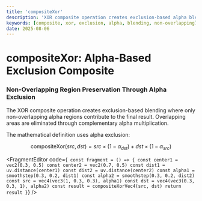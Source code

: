 ```yaml
---
title: 'compositeXor'
description: 'XOR composite operation creates exclusion-based alpha blending where overlapping regions are eliminated and non-overlapping regions preserve original colors'
keywords: [composite, xor, exclusion, alpha, blending, non-overlapping]
date: 2025-08-06
---
```



# compositeXor: Alpha-Based Exclusion Composite

### Non-Overlapping Region Preservation Through Alpha Exclusion

The XOR composite operation creates exclusion-based blending where only non-overlapping alpha regions contribute to the final result. Overlapping areas are eliminated through complementary alpha multiplication.

The mathematical definition uses alpha exclusion:

$$
\text{compositeXor}(src, dst) = src \times (1 - \alpha_{dst}) + dst \times (1 - \alpha_{src})
$$

<FragmentEditor
        code={`
const fragment = () => {
        const center1 = vec2(0.3, 0.5)
        const center2 = vec2(0.7, 0.5)
        const dist1 = uv.distance(center1)
        const dist2 = uv.distance(center2)
        const alpha1 = smoothstep(0.3, 0.2, dist1)
        const alpha2 = smoothstep(0.3, 0.2, dist2)
        const src = vec4(vec3(1, 0.3, 0.3), alpha1)
        const dst = vec4(vec3(0.3, 0.3, 1), alpha2)
        const result = compositeXorVec4(src, dst)
        return result
}`}
/>
